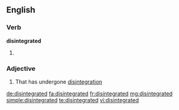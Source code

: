 ==English==

===Verb===
'''disintegrated'''

# {{en-past of|disintegrate}}

===Adjective===
{{en-adj}}

# That has undergone [[disintegration]]

[[de:disintegrated]]
[[fa:disintegrated]]
[[fr:disintegrated]]
[[mg:disintegrated]]
[[simple:disintegrated]]
[[te:disintegrated]]
[[vi:disintegrated]]